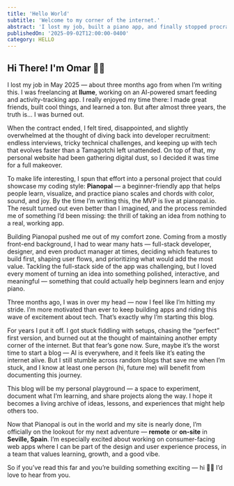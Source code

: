 ```yaml
---
title: 'Hello World'
subtitle: 'Welcome to my corner of the internet.' 
abstract: 'I lost my job, built a piano app, and finally stopped procrastinating on starting a blog. This is my “Hello World” — part story, part reset button, and the start of documenting my journey.'
publishedOn: '2025-09-02T12:00:00-0400'
category: HELLO
---
```


<ProfileImg />

## Hi There! I'm Omar 🤙🏽

I lost my job in May 2025 — about three months ago from when I’m writing this. I was freelancing at **Ilume**, working on an AI-powered smart feeding and activity-tracking app. I really enjoyed my time there: I made great friends, built cool things, and learned a ton. But after almost three years, the truth is… I was burned out.

When the contract ended, I felt tired, disappointed, and slightly overwhelmed at the thought of diving back into developer recruitment: endless interviews, tricky technical challenges, and keeping up with tech that evolves faster than a Tamagotchi left unattended. On top of that, my personal website had been gathering digital dust, so I decided it was time for a full makeover.

To make life interesting, I spun that effort into a personal project that could showcase my coding style: **Pianopal** — a beginner-friendly app that helps people learn, visualize, and practice piano scales and chords with color, sound, and joy. By the time I’m writing this, the MVP is live at pianopal.io. The result turned out even better than I imagined, and the process reminded me of something I’d been missing: the thrill of taking an idea from nothing to a real, working app.

Building Pianopal pushed me out of my comfort zone. Coming from a mostly front-end background, I had to wear many hats — full-stack developer, designer, and even product manager at times, deciding which features to build first, shaping user flows, and prioritizing what would add the most value. Tackling the full-stack side of the app was challenging, but I loved every moment of turning an idea into something polished, interactive, and meaningful — something that could actually help beginners learn and enjoy piano.

Three months ago, I was in over my head — now I feel like I’m hitting my stride. I’m more motivated than ever to keep building apps and riding this wave of excitement about tech. That’s exactly why I’m starting this blog.

For years I put it off. I got stuck fiddling with setups, chasing the “perfect” first version, and burned out at the thought of maintaining another empty corner of the internet. But that fear’s gone now. Sure, maybe it’s the worst time to start a blog — AI is everywhere, and it feels like it’s eating the internet alive. But I still stumble across random blogs that save me when I’m stuck, and I know at least one person (hi, future me) will benefit from documenting this journey.

This blog will be my personal playground — a space to experiment, document what I’m learning, and share projects along the way. I hope it becomes a living archive of ideas, lessons, and experiences that might help others too.

Now that Pianopal is out in the world and my site is nearly done, I’m officially on the lookout for my next adventure — **remote** or **on-site** in **Seville, Spain**. I’m especially excited about working on consumer-facing web apps where I can be part of the design and user experience process, in a team that values learning, growth, and a good vibe.

So if you’ve read this far and you’re building something exciting — hi 👋🏽 I’d love to hear from you.
